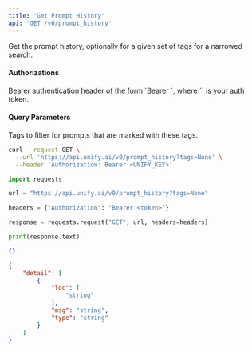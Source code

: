 ```yaml
---
title: 'Get Prompt History'
api: 'GET /v0/prompt_history'
---
```

Get the prompt history, optionally for a given set of tags for a narrowed search.

#### Authorizations

<ParamField header="Authorization" type="string" required="true">
  Bearer authentication header of the form `Bearer <token>`, where `<token>` is your auth token.
</ParamField>

#### Query Parameters

<ParamField query="tags" type="string | array" >
Tags to filter for prompts that are marked with these tags.
</ParamField>

<RequestExample>

```bash cURL
curl --request GET \
  --url 'https://api.unify.ai/v0/prompt_history?tags=None' \
  --header 'Authorization: Bearer <UNIFY_KEY>'
```

```python Python
import requests

url = "https://api.unify.ai/v0/prompt_history?tags=None"

headers = {"Authorization": "Bearer <token>"}

response = requests.request("GET", url, headers=headers)

print(response.text)
```

</RequestExample>
<ResponseExample>

```json 200
{}
```

```json 422
{
    "detail": [
        {
            "loc": [
                "string"
            ],
            "msg": "string",
            "type": "string"
        }
    ]
}
```

</ResponseExample>
